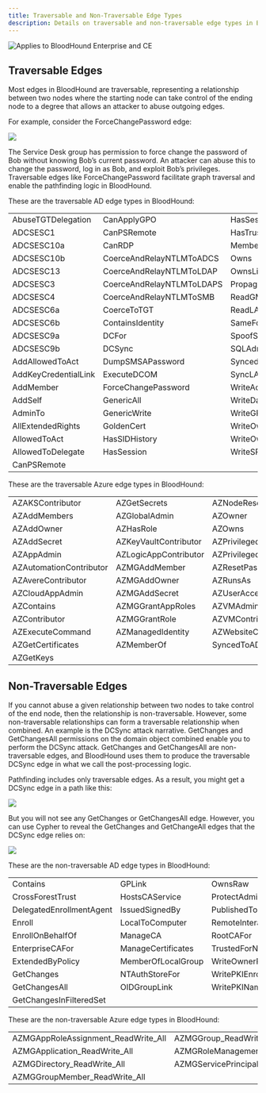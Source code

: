 ---
title: Traversable and Non-Traversable Edge Types
description: Details on traversable and non-traversable edge types in BloodHound
---

<img
  noZoom
  src="/assets/enterprise-AND-community-edition-pill-tag.svg"
  alt="Applies to BloodHound Enterprise and CE"
/>

## Traversable Edges

Most edges in BloodHound are traversable, representing a relationship between two nodes where the starting node can take control of the ending node to a degree that allows an attacker to abuse outgoing edges.

For example, consider the ForceChangePassword edge:

<Frame>
  <img src="/assets/image-2-74.png" />
</Frame>

The Service Desk group has permission to force change the password of Bob without knowing Bob’s current password. An attacker can abuse this to change the password, log in as Bob, and exploit Bob’s privileges. Traversable edges like ForceChangePassword facilitate graph traversal and enable the pathfinding logic in BloodHound.

These are the traversable AD edge types in BloodHound:

|                      |                           |                          |
| -------------------- | ------------------------- | ------------------------ |
| AbuseTGTDelegation   | CanApplyGPO               | HasSession               |
| ADCSESC1             | CanPSRemote               | HasTrustKeys             |
| ADCSESC10a           | CanRDP                    | MemberOf                 |
| ADCSESC10b           | CoerceAndRelayNTLMToADCS  | Owns                     |
| ADCSESC13            | CoerceAndRelayNTLMToLDAP  | OwnsLimitedRights        |
| ADCSESC3             | CoerceAndRelayNTLMToLDAPS | PropagatesACEsTo         |
| ADCSESC4             | CoerceAndRelayNTLMToSMB   | ReadGMSAPassword         |
| ADCSESC6a            | CoerceToTGT               | ReadLAPSPassword         |
| ADCSESC6b            | ContainsIdentity          | SameForestTrust          |
| ADCSESC9a            | DCFor                     | SpoofSIDHistory          |
| ADCSESC9b            | DCSync                    | SQLAdmin                 |
| AddAllowedToAct      | DumpSMSAPassword          | SyncedToEntraUser        |
| AddKeyCredentialLink | ExecuteDCOM               | SyncLAPSPassword         |
| AddMember            | ForceChangePassword       | WriteAccountRestrictions |
| AddSelf              | GenericAll                | WriteDacl                |
| AdminTo              | GenericWrite              | WriteGPLink              |
| AllExtendedRights    | GoldenCert                | WriteOwner               |
| AllowedToAct         | HasSIDHistory             | WriteOwnerLimitedRights  |
| AllowedToDelegate    | HasSession                | WriteSPN                 |
| CanPSRemote          |                           |                          |

These are the traversable Azure edge types in BloodHound:

|                         |                       |                           |
| ----------------------- | --------------------- | ------------------------- |
| AZAKSContributor        | AZGetSecrets          | AZNodeResourceGroup       |
| AZAddMembers            | AZGlobalAdmin         | AZOwner                   |
| AZAddOwner              | AZHasRole             | AZOwns                    |
| AZAddSecret             | AZKeyVaultContributor | AZPrivilegedAuthAdmin     |
| AZAppAdmin              | AZLogicAppContributor | AZPrivilegedRoleAdmin     |
| AZAutomationContributor | AZMGAddMember         | AZResetPassword           |
| AZAvereContributor      | AZMGAddOwner          | AZRunsAs                  |
| AZCloudAppAdmin         | AZMGAddSecret         | AZUserAccessAdministrator |
| AZContains              | AZMGGrantAppRoles     | AZVMAdminLogin            |
| AZContributor           | AZMGGrantRole         | AZVMContributor           |
| AZExecuteCommand        | AZManagedIdentity     | AZWebsiteContributor      |
| AZGetCertificates       | AZMemberOf            | SyncedToADUser            |
| AZGetKeys               |                       |                           |

## Non-Traversable Edges

If you cannot abuse a given relationship between two nodes to take control of the end node, then the relationship is non-traversable. However, some non-traversable relationships can form a traversable relationship when combined. An example is the DCSync attack narrative. GetChanges and GetChangesAll permissions on the domain object combined enable you to perform the DCSync attack. GetChanges and GetChangesAll are non-traversable edges, and BloodHound uses them to produce the traversable DCSync edge in what we call the post-processing logic.

Pathfinding includes only traversable edges. As a result, you might get a DCSync edge in a path like this:

<Frame>
  <img src="/assets/image-2-75.png" />
</Frame>

But you will not see any GetChanges or GetChangesAll edge. However, you can use Cypher to reveal the GetChanges and GetChangeAll edges that the DCSync edge relies on:

<Frame>
  <img src="/assets/image-2-76.png" />
</Frame>

These are the non-traversable AD edge types in BloodHound:

|                          |                    |                                 |
| ------------------------ | ------------------ | ------------------------------- |
| Contains                 | GPLink             | OwnsRaw                         |
| CrossForestTrust         | HostsCAService     | ProtectAdminGroups              |
| DelegatedEnrollmentAgent | IssuedSignedBy     | PublishedTo                     |
| Enroll                   | LocalToComputer    | RemoteInteractiveLogonPrivilege |
| EnrollOnBehalfOf         | ManageCA           | RootCAFor                       |
| EnterpriseCAFor          | ManageCertificates | TrustedForNTAuth                |
| ExtendedByPolicy         | MemberOfLocalGroup | WriteOwnerRaw                   |
| GetChanges               | NTAuthStoreFor     | WritePKIEnrollmentFlag          |
| GetChangesAll            | OIDGroupLink       | WritePKINameFlag                |
| GetChangesInFilteredSet  |

These are the non-traversable Azure edge types in BloodHound:

|                                     |                                            |
| ----------------------------------- | ------------------------------------------ |
| AZMGAppRoleAssignment_ReadWrite_All | AZMGGroup_ReadWrite_All                    |
| AZMGApplication_ReadWrite_All       | AZMGRoleManagement_ReadWrite_Directory     |
| AZMGDirectory_ReadWrite_All         | AZMGServicePrincipalEndpoint_ReadWrite_All |
| AZMGGroupMember_ReadWrite_All       |                                            |

